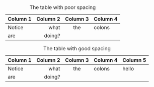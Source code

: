 | Column 1 | Column 2 | Column 3 | Column 4 |
| --- | ---: | :---: | :--- |
| Notice | what | the | colons |
| are | doing? | | |

Table: The table with poor spacing

| Column 1 | Column 2 | Column 3 | Column 4 | Column 5 |
| -------- | -------: | :------: | :------- | -------- |
| Notice   | what     | the      | colons   | hello    |
| are      | doing?   |          |          |          |

Table: The table with good spacing